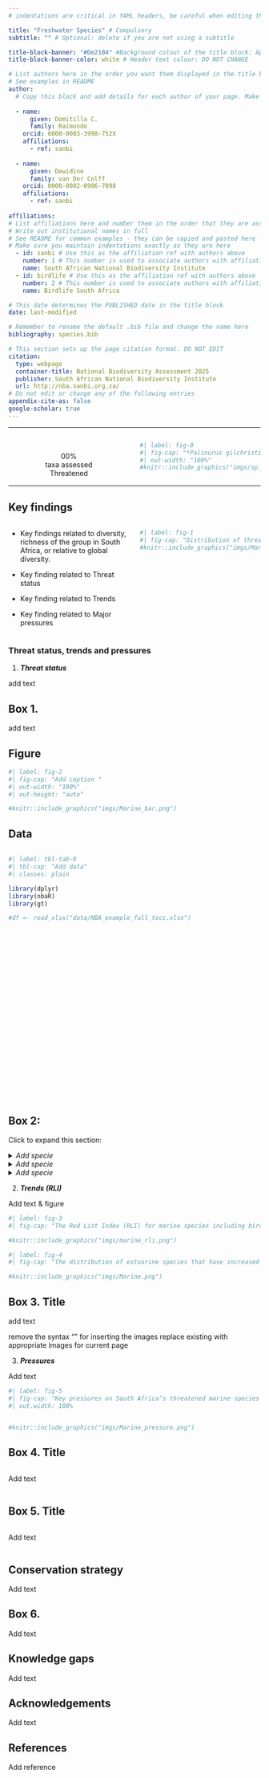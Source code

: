 ```yaml
---
# indentations are critical in YAML headers, be careful when editing this section

title: "Freshwater Species" # Compulsory
subtitle: "" # Optional: delete if you are not using a subtitle

title-block-banner: "#De2104" #Background colour of the title block: Apply component colours where necessary - find hex codes in _brand.yml
title-block-banner-color: white # Header text colour: DO NOT CHANGE

# List authors here in the order you want them displayed in the title block
# See examples in README
author:
  # Copy this block and add details for each author of your page. Make sure you maintain indentations exactly as they are here
  
  - name:
      given: Domitilla C.
      family: Raimondo
    orcid: 0000-0003-3998-752X
    affiliations:
      - ref: sanbi
  
  - name: 
      given: Dewidine 
      family: van Der Colff 
    orcid: 0000-0002-0906-7098 
    affiliations:
      - ref: sanbi
  
affiliations:
# List affiliations here and number them in the order that they are associated with the list of authors above. If multiple authors have the same affiliation, only list the affiliation once here.
# Write out institutional names in full
# See README for common examples - they can be copied and pasted here
# Make sure you maintain indentations exactly as they are here
  - id: sanbi # Use this as the affiliation ref with authors above
    number: 1 # This number is used to associate authors with affiliations
    name: South African National Biodiversity Institute
  - id: birdlife # Use this as the affiliation ref with authors above
    number: 2 # This number is used to associate authors with affiliations
    name: Birdlife South Africa

# This date determines the PUBLISHED date in the title block
date: last-modified

# Remember to rename the default .bib file and change the name here
bibliography: species.bib

# This section sets up the page citation format. DO NOT EDIT
citation:
  type: webpage
  container-title: National Biodiversity Assessment 2025
  publisher: South African National Biodiversity Institute
  url: http://nba.sanbi.org.za/
# Do not edit or change any of the following entries
appendix-cite-as: false
google-scholar: true
---
```


------------------------------------------------------------------------

::::: columns
::: {.column .content width="50%"}
<center>

| 
| 
| [00%]{.inline-style-threatened}
| taxa assessed
| [Threatened]{.inline-style-indicator}

</center>
:::

::: {.column width="50%"}
```r
#| label: fig-0
#| fig-cap: "*Palinurus gilchristi*"
#| out-width: "100%"
#knitr::include_graphics("imgs/sp_mar_3.png")
```
:::
:::::

------------------------------------------------------------------------

## Key findings

::::: columns
::: {.column width="50%"}
-   Key findings related to diversity, richness of the group in South Africa, or relative to global diversity.

-   Key finding related to Threat status

-   Key finding related to Trends

-   Key finding related to Major pressures
:::

::: {.column width="50%"}
```r
#| label: fig-1
#| fig-cap: "Distribution of threatened marine species in the marine realm of South Africa, including sharks, sparids, birds, mammals and reptiles."
#knitr::include_graphics("imgs/Marine.png")
```
:::
:::::

### Threat status, trends and pressures

1.  ***Threat status***

add text

::: {#box-1 .callout-note .species title="Box 1. Species box" collapse="true"}
## Box 1.

add text
:::

:::: panel-tabset
## Figure

<!-- it is important to use second-level headings in panel tabsets, i.e. two hashes -->

```r
#| label: fig-2
#| fig-cap: "Add caption " 
#| out-width: "100%"
#| out-height: "auto"

#knitr::include_graphics("imgs/Marine_bar.png")

```

## Data

<!--# If the table is long use the div to give it a vertical scroll bar. Otherwise the div can be excluded. -->

::: {#table .table style="height:500px;overflow-y: auto"}
```r
#| label: tbl-tab-0
#| tbl-cap: "Add data" 
#| classes: plain

library(dplyr)
library(nbaR)
library(gt)

#df <- read_xlsx("data/NBA_example_full_tocc.xlsx")



```
:::
::::

::: {#box-2 .callout-note .species title="Box 2. Species box" collapse="true"}
## Box 2:

Click to expand this section:

<details>

<summary>*Add specie*</summary>

<!--<img src="imgs/sp_mar_1.png" alt="box_2_img_1" style="width:45%; float:left; margin-right:15px;"/>-->

***Add specie***\*\*

</details>

<details>

<summary>*Add specie*</summary>

<!--<img src="imgs/sp_mar_1.png" alt="box_2_img_1" style="width:45%; float:left; margin-right:15px;"/>-->

***Add specie***\*\*

</details>

<details>

<summary>*Add specie*</summary>

<!--<img src="imgs/sp_mar_1.png" alt="box_2_img_1" style="width:45%; float:left; margin-right:15px;"/>-->

***Add specie***\*\*

</details>
:::

2.  ***Trends (RLI)***

Add text & figure

```r
#| label: fig-3
#| fig-cap: "The Red List Index (RLI) for marine species including birds, mammals, reptiles, sharks and sparids assessed in South Africa. The slope of the line indicates the rate at which species within each taxonomic group are becoming more threatened over time. The lower the value, the faster the group of species is heading towards extinction (if the value is 0, all species are extinct). "

#knitr::include_graphics("imgs/marine_rli.png")
```

```r
#| label: fig-4
#| fig-cap: "The distribution of estuarine species that have increased in threat status since NBA 2018."

#knitr::include_graphics("imgs/Marine.png")
```

::: {#box-3 .callout-note .species title="Box 3. Species box" collapse="true"}
## Box 3. Title

add text

remove the syntax "<!-- -->" for inserting the images replace existing with appropriate images for current page <!-- ![](imgs/Fig%201.jpg){fig-alt="box_1_fig_1" width="45%"}--> <!-- ![](imgs/Figure%202.jpg){fig-alt="box_1_fig_2" width="45%"}-->
:::

3.  ***Pressures***

Add text

```r
#| label: fig-5
#| fig-cap: "Key pressures on South Africa’s threatened marine species based on x taxa. This analysis presents the relative frequency of pressures affecting threatened species, using the IUCN Threat Classification Scheme. The size of the bubbles indicates the relative importance of each pressure class. (currently missing marine turtle data) "
#| out.width: 100%


#knitr::include_graphics("imgs/Marine_pressure.png")
```

:::::: {#box-4 .callout-note .species title="Box 4. Species box" collapse="true"}
## Box 4. Title

::::: columns
::: {.column width="100%"}
Add text
:::

::: {.column width="25%"}
:::
:::::
::::::

:::::: {#box-5 .callout-note .species title="Box 5. Species box" collapse="true"}
## Box 5. Title

::::: columns
::: {.column width="100%"}
Add text
:::

::: {.column width="25%"}
:::
:::::
::::::

## Conservation strategy

Add text

::: {#box-6 .callout-note .species title="Box 6. Species box" collapse="true"}
## Box 6.

Add text
:::

## Knowledge gaps

Add text

## Acknowledgements

Add text

## References

Add reference
